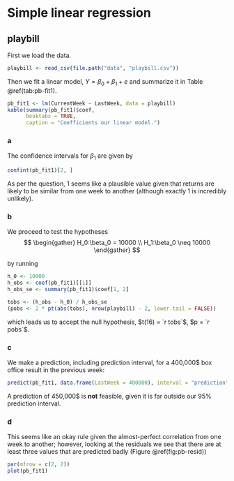 # Simple linear regression

## playbill
First we load the data.

```r
playbill <- read_csv(file.path("data", "playbill.csv"))
```

Then we fit a linear model, $Y=\beta_0 + \beta_1 + e$
and summarize it in Table \@ref(tab:pb-fit1).

```r
pb_fit1 <- lm(CurrentWeek ~ LastWeek, data = playbill)
kable(summary(pb_fit1)$coef,
      booktabs = TRUE,
      caption = "Coefficients our linear model.")
```

### a {-}
The confidence intervals for $\beta_1$ are given by

```r
confint(pb_fit1)[2, ]
```

As per the question, 1 seems like a plausible value given that returns are
likely to be similar from one week to another (although exactly 1
is incredibly unlikely).

### b {-}
We proceed to test the hypotheses
$$
\begin{gather}
H_0:\beta_0 = 10000 \\
H_1:\beta_0 \neq 10000
\end{gather}
$$

by running

```r
h_0 <- 10000
h_obs <- coef(pb_fit1)[[1]]
h_obs_se <- summary(pb_fit1)$coef[1, 2]

tobs <- (h_obs - h_0) / h_obs_se
(pobs <- 2 * pt(abs(tobs), nrow(playbill) - 2, lower.tail = FALSE))
```

which leads us to accept the null hypothesis, $t(16) = `r tobs`$, $p = `r pobs`$.

### c {-}
We make a prediction, including prediction interval, for a 400,000\$ box
office result in the previous week:

```r
predict(pb_fit1, data.frame(LastWeek = 400000), interval = "prediction")
```

A prediction of 450,000\$ is **not** feasible, given it is far outside
our 95% prediction interval. 

### d {-}
This seems like an okay rule given the almost-perfect correlation from one
week to another; however, looking at the residuals we see that there are at
least three values that are predicted badly (Figure \@ref(fig:pb-resid))

```r
par(mfrow = c(2, 2))
plot(pb_fit1)
```


